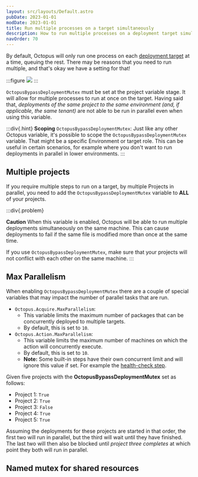 ```yaml
---
layout: src/layouts/Default.astro
pubDate: 2023-01-01
modDate: 2023-01-01
title: Run multiple processes on a target simultaneously
description: How to run multiple processes on a deployment target simultaneously.
navOrder: 70
---
```


By default, Octopus will only run one process on each [deployment target](/docs/infrastructure/deployment-targets) at a time, queuing the rest. There may be reasons that you need to run multiple, and that's okay we have a setting for that!

:::figure
![](/docs/img/administration/managing-infrastructure/images/bypass-deployment-mutex.png)
:::

`OctopusBypassDeploymentMutex` must be set at the project variable stage. It will allow for multiple processes to run at once on the target. Having said that, *deployments of the same project to the same environment (and, if applicable, the same tenant)* are not able to be run in parallel even when using this variable.

:::div{.hint}
**Scoping** `OctopusBypassDeploymentMutex`:
Just like any other Octopus variable, it's possible to scope the `OctopusBypassDeploymentMutex` variable. That might be a specific Environment or target role. This can be useful in certain scenarios, for example where you don't want to run deployments in parallel in lower environments.
:::

## Multiple projects

If you require multiple steps to run on a target, by multiple Projects in parallel, you need to add the `OctopusBypassDeploymentMutex` variable to **ALL** of your projects.

:::div{.problem}

**Caution**
When this variable is enabled, Octopus will be able to run multiple deployments simultaneously on the same machine. This can cause deployments to fail if the same file is modified more than once at the same time.

If you use `OctopusBypassDeploymentMutex`, make sure that your projects will not conflict with each other on the same machine.
:::

## Max Parallelism

When enabling `OctopusBypassDeploymentMutex` there are a couple of special variables that may impact the number of parallel tasks that are run.

- `Octopus.Acquire.MaxParallelism`:
  - This variable limits the maximum number of packages that can be concurrently deployed to multiple targets.
  - By default, this is set to `10`.
- `Octopus.Action.MaxParallelism`:
  - This variable limits the maximum number of machines on which the action will concurrently execute.
  - By default, this is set to `10`.
  - **Note:** Some built-in steps have their own concurrent limit and will ignore this value if set. For example the [health-check step](/docs/projects/built-in-step-templates/health-check).

Given five projects with the **OctopusBypassDeploymentMutex** set as follows:

- Project 1: `True`
- Project 2: `True`
- Project 3: `False`
- Project 4: `True`
- Project 5: `True`

Assuming the deployments for these projects are started in that order, the first two will run in parallel, but the third will wait until they have finished. The last two will then also be blocked until *project three completes* at which point they both will run in parallel.

## Named mutex for shared resources

<PowerShellNamedMutex />
